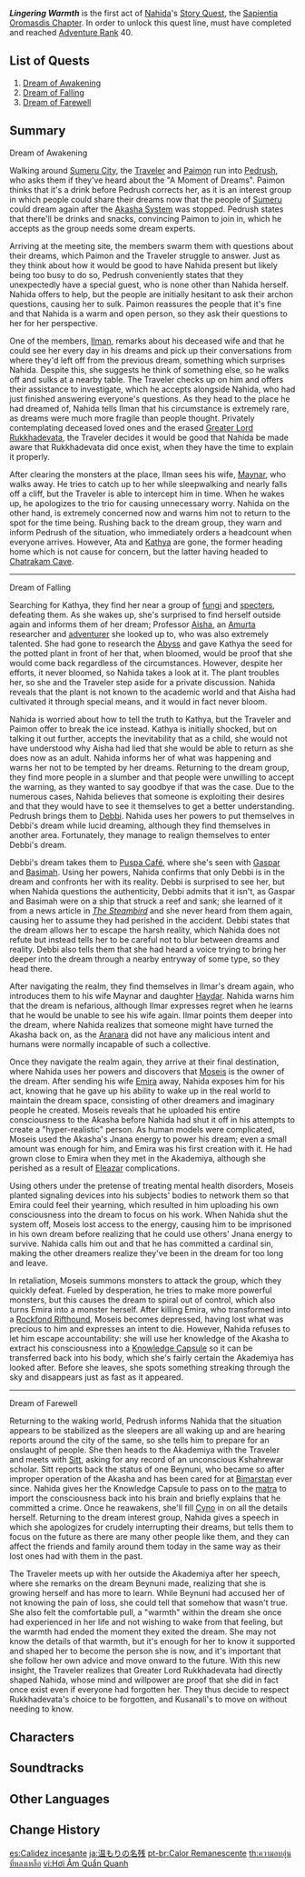 {{Act Infobox
|image          = Story Card Sapientia Oromasdis Chapter Act I.png
|type           = Story
|chapter        = Sapientia Oromasdis Chapter
|actNum         = I
|character      = Nahida
|ARReq          = 40
|archonQuestReq = [[Chapter III]]: Act V - [[Akasha Pulses, the Kalpa Flame Rises]]
}}
{{Description|The [[Akasha]] has stopped functioning, the city of scholars is no longer fanatical about pursuing knowledge, and the right to dream has been returned to [[Sumeru]]'s citizenry.<br>All of a sudden, dreams &mdash; erstwhile "old friends" that have become novelties &mdash; are the talk of the town in [[Sumeru City]].<br>Even those poker-faced crocodiles must yawn sometimes. Now is the perfect time to loosen up and listen to their chit-chat!}}
'''''Lingering Warmth''''' is the first act of [[Nahida]]'s [[Story Quest]], the [[Sapientia Oromasdis Chapter]]. In order to unlock this quest line, must have completed {{Quest|Akasha Pulses, the Kalpa Flame Rises|showType=0}} and reached [[Adventure Rank]] 40.

==List of Quests==
# [[Dream of Awakening]]
# [[Dream of Falling]]
# [[Dream of Farewell]]

==Summary==
;Dream of Awakening
Walking around [[Sumeru City]], the [[Traveler]] and [[Paimon]] run into [[Pedrush]], who asks them if they've heard about the "A Moment of Dreams". Paimon thinks that it's a drink before Pedrush corrects her, as it is an interest group in which people could share their dreams now that the people of [[Sumeru]] could dream again after the [[Akasha System]] was stopped. Pedrush states that there'll be drinks and snacks, convincing Paimon to join in, which he accepts as the group needs some dream experts.

Arriving at the meeting site, the members swarm them with questions about their dreams, which Paimon and the Traveler struggle to answer. Just as they think about how it would be good to have Nahida present but likely being too busy to do so, Pedrush conveniently states that they unexpectedly have a special guest, who is none other than Nahida herself. Nahida offers to help, but the people are initially hesitant to ask their archon questions, causing her to sulk. Paimon reassures the people that it's fine and that Nahida is a warm and open person, so they ask their questions to her for her perspective.

One of the members, [[Ilman]], remarks about his deceased wife and that he could see her every day in his dreams and pick up their conversations from where they'd left off from the previous dream, something which surprises Nahida. Despite this, she suggests he think of something else, so he walks off and sulks at a nearby table. The Traveler checks up on him and offers their assistance to investigate, which he accepts alongside Nahida, who had just finished answering everyone's questions. As they head to the place he had dreamed of, Nahida tells Ilman that his circumstance is extremely rare, as dreams were much more fragile than people thought. Privately contemplating deceased loved ones and the erased [[Greater Lord Rukkhadevata]], the Traveler decides it would be good that Nahida be made aware that Rukkhadevata did once exist, when they have the time to explain it properly.

After clearing the monsters at the place, Ilman sees his wife, [[Maynar]], who walks away. He tries to catch up to her while sleepwalking and nearly falls off a cliff, but the Traveler is able to intercept him in time. When he wakes up, he apologizes to the trio for causing unnecessary worry. Nahida on the other hand, is extremely concerned now and warns him not to return to the spot for the time being. Rushing back to the dream group, they warn and inform Pedrush of the situation, who immediately orders a headcount when everyone arrives. However, Ata and [[Kathya]] are gone, the former heading home which is not cause for concern, but the latter having headed to [[Chatrakam Cave]].
----
;Dream of Falling
Searching for Kathya, they find her near a group of [[fungus|fungi]] and [[specter]]s, defeating them. As she wakes up, she's surprised to find herself outside again and informs them of her dream; Professor [[Aisha]], an [[Amurta]] researcher and [[adventurer]] she looked up to, who was also extremely talented. She had gone to research the [[Abyss]] and gave Kathya the seed for the potted plant in front of her that, when bloomed, would be proof that she would come back regardless of the circumstances. However, despite her efforts, it never bloomed, so Nahida takes a look at it. The plant troubles her, so she and the Traveler step aside for a private discussion. Nahida reveals that the plant is not known to the academic world and that Aisha had cultivated it through special means, and it would in fact never bloom.

Nahida is worried about how to tell the truth to Kathya, but the Traveler and Paimon offer to break the ice instead. Kathya is initially shocked, but on talking it out further, accepts the inevitability that as a child, she would not have understood why Aisha had lied that she would be able to return as she does now as an adult. Nahida informs her of what was happening and warns her not to be tempted by her dreams. Returning to the dream group, they find more people in a slumber and that people were unwilling to accept the warning, as they wanted to say goodbye if that was the case. Due to the numerous cases, Nahida believes that someone is exploiting their desires and that they would have to see it themselves to get a better understanding. Pedrush brings them to [[Debbi]]. Nahida uses her powers to put themselves in Debbi's dream while lucid dreaming, although they find themselves in another area. Fortunately, they manage to realign themselves to enter Debbi's dream.

Debbi's dream takes them to [[Puspa Café]], where she's seen with [[Gaspar]] and [[Basimah]]. Using her powers, Nahida confirms that only Debbi is in the dream and confronts her with its reality. Debbi is surprised to see her, but when Nahida questions the authenticity, Debbi admits that it isn't, as Gaspar and Basimah were on a ship that struck a reef and sank; she learned of it from a news article in ''[[The Steambird]]'' and she never heard from them again, causing her to assume they had perished in the accident. Debbi states that the dream allows her to escape the harsh reality, which Nahida does not refute but instead tells her to be careful not to blur between dreams and reality. Debbi also tells them that she had heard a voice trying to bring her deeper into the dream through a nearby entryway of some type, so they head there.

After navigating the realm, they find themselves in Ilmar's dream again, who introduces them to his wife Maynar and daughter [[Haydar]]. Nahida warns him that the dream is nefarious, although Ilmar expresses regret when he learns that he would be unable to see his wife again. Ilmar points them deeper into the dream, where Nahida realizes that someone might have turned the Akasha back on, as the [[Aranara]] did not have any malicious intent and humans were normally incapable of such a collective.

Once they navigate the realm again, they arrive at their final destination, where Nahida uses her powers and discovers that [[Beynuni|Moseis]] is the owner of the dream. After sending his wife [[Emira]] away, Nahida exposes him for his act, knowing that he gave up his ability to wake up in the real world to maintain the dream space, consisting of other dreamers and imaginary people he created. Moseis reveals that he uploaded his entire consciousness to the Akasha before Nahida had shut it off in his attempts to create a "hyper-realistic" person. As human models were complicated, Moseis used the Akasha's Jnana energy to power his dream; even a small amount was enough for him, and Emira was his first creation with it. He had grown close to Emira when they met in the Akademiya, although she perished as a result of [[Eleazar]] complications.

Using others under the pretense of treating mental health disorders, Moseis planted signaling devices into his subjects' bodies to network them so that Emira could feel their yearning, which resulted in him uploading his own consciousness into the dream to focus on his work. When Nahida shut the system off, Moseis lost access to the energy, causing him to be imprisoned in his own dream before realizing that he could use others' Jnana energy to survive. Nahida calls him out and that he has committed a cardinal sin, making the other dreamers realize they've been in the dream for too long and leave.

In retaliation, Moseis summons monsters to attack the group, which they quickly defeat. Fueled by desperation, he tries to make more powerful monsters, but this causes the dream to spiral out of control, which also turns Emira into a monster herself. After killing Emira, who transformed into a [[Rockfond Rifthound]], Moseis becomes depressed, having lost what was precious to him and expresses an intent to die. However, Nahida refuses to let him escape accountability: she will use her knowledge of the Akasha to extract his consciousness into a [[Knowledge Capsule]] so it can be transferred back into his body, which she's fairly certain the Akademiya has looked after. Before she leaves, she spots something streaking through the sky and disappears just as fast as it appeared.
----
;Dream of Farewell
Returning to the waking world, Pedrush informs Nahida that the situation appears to be stabilized as the sleepers are all waking up and are hearing reports around the city of the same, so she tells him to prepare for an onslaught of people. She then heads to the Akademiya with the Traveler and meets with [[Sitt]], asking for any record of an unconscious Kshahrewar scholar. Sitt reports back the status of one Beynuni, who became so after improper operation of the Akasha and has been cared for at [[Bimarstan]] ever since. Nahida gives her the Knowledge Capsule to pass on to the [[matra]] to import the consciousness back into his brain and briefly explains that he committed a crime. Once he reawakens, she'll fill [[Cyno]] in on all the details herself. Returning to the dream interest group, Nahida gives a speech in which she apologizes for crudely interrupting their dreams, but tells them to focus on the future as there are many other people like them, and they can affect the friends and family around them today in the same way as their lost ones had with them in the past.

The Traveler meets up with her outside the Akademiya after her speech, where she remarks on the dream Beynuni made, realizing that she is growing herself and has more to learn. While Beynuni had accused her of not knowing the pain of loss, she could tell that somehow that wasn't true. She also felt the comfortable pull, a "warmth" within the dream she once had experienced in her life and not wishing to wake from that feeling, but the warmth had ended the moment they exited the dream. She may not know the details of that warmth, but it's enough for her to know it supported and shaped her to become the person she is now, and it's important that she follow her own advice and move onward to the future. With this new insight, the Traveler realizes that Greater Lord Rukkhadevata had directly shaped Nahida, whose mind and willpower are proof that she did in fact once exist even if everyone had forgotten her. They thus decide to respect Rukkhadevata's choice to be forgotten, and Kusanali's to move on without needing to know.

==Characters==
{{Character Appearances}}

==Soundtracks==
{{Soundtracks by Category Table|type=quest}}

==Other Languages==
{{Other Languages
|en      = Lingering Warmth
|zhs     = 余温
|zhs_rm  = Yúwēn
|zht     = 餘溫
|zht_rm  = Yúwēn
|zh_tl   = Lingering Warmth
|ja      = 温もりの名残
|ja_rm   = Nukumori no Nagori
|ja_tl   = Traces of Warmth
|ko      = 남은 온기
|ko_tl   = Lingering Warmth
|es      = Calidez incesante
|es_tl   = Unceasing Warmth
|fr      = Chaleur persistante
|fr_tl   = Lingering Warmth
|ru      = Непрекращающееся тепло
|ru_tl   = Never-ending Warmth
|th      = ความอบอุ่นที่หลงเหลือ
|th_rm   = Khwam-op-un Thi Long-luea
|th_tl   = Remains of Warmth
|vi      = Hơi Ấm Quẩn Quanh
|vi_tl   = Lingering Warmth
|de      = Bleibende Wärme
|de_tl   = Remaining Warmth
|id      = Sisa Kehangatan
|id_tl   = Remains of Warmth
|pt      = Calor Remanescente
|pt_tl   = 
|tr      = Sonsuz Sıcaklık
|tr_tl   = 
|it      = Calore persistente
|it_tl   = Persistent Warmth
}}

==Change History==
{{Change History|3.2}}

[[es:Calidez incesante]]
[[ja:温もりの名残]]
[[pt-br:Calor Remanescente]]
[[th:ความอบอุ่นที่หลงเหลือ]]
[[vi:Hơi Ấm Quẩn Quanh]]